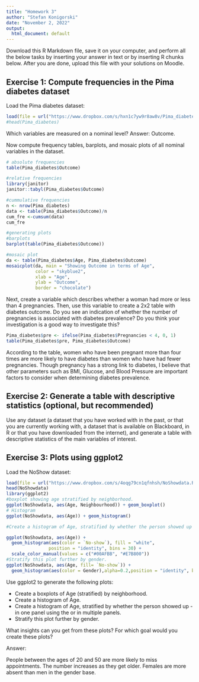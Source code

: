 ---
title: "Homework 3"
author: "Stefan Konigorski"
date: "November 2, 2022"
output:
  html_document: default
---

Download this R Markdown file, save it on your computer, and perform all the below tasks by inserting your answer in text or by inserting R chunks below. After you are done, upload this file with your solutions on Moodle.

## Exercise 1: Compute frequencies in the Pima diabetes dataset

Load the Pima diabetes dataset:

```{r}
load(file = url("https://www.dropbox.com/s/hxn1c7yw9r8aw8v/Pima_diabetes.RData?dl=1"))
#head(Pima_diabetes)

```

Which variables are measured on a nominal level?
Answer: Outcome.

Now compute frequency tables, barplots, and mosaic plots of all nominal variables in the dataset.
```{r}
# absolute frequencies
table(Pima_diabetes$Outcome)

#relative frequencies
library(janitor)
janitor::tabyl(Pima_diabetes$Outcome)

#cummulative frequencies
n <- nrow(Pima_diabetes)
data <- table(Pima_diabetes$Outcome)/n
cum_fre <-cumsum(data)
cum_fre

#generating plots
#barplots
barplot(table(Pima_diabetes$Outcome))

#mosaic plot
da <- table(Pima_diabetes$Age, Pima_diabetes$Outcome)
mosaicplot(da, main = "Showing Outcome in terms of Age",
           color = "skyblue2",
           xlab = "Age",
           ylab = "Outcome",
           border = "chocolate")
```

Next, create a variable which describes whether a woman had more or less than 4 pregnancies. Then, use this variable to create a 2x2 table with diabetes outcome. Do you see an indication of whether the number of pregnancies is associated with diabetes prevalence? Do you think your investigation is a good way to investigate this?

```{r}
Pima_diabetes$pre <- ifelse(Pima_diabetes$Pregnancies < 4, 0, 1)
table(Pima_diabetes$pre, Pima_diabetes$Outcome)
```
According to the table, women who have been pregnant more than four times are more likely to have diabetes than women who have had fewer pregnancies. Though pregnancy has a strong link to diabetes, I believe that other parameters such as BMI, Glucose, and Blood Pressure are important factors to consider when determining diabetes prevalence.


## Exercise 2: Generate a table with descriptive statistics (optional, but recommended)

Use any dataset (a dataset that you have worked with in the past, or that you are currently working with, a dataset that is available on Blackboard, in R or that you have downloaded from the internet), and generate a table with descriptive statistics of the main variables of interest.

## Exercise 3: Plots using ggplot2

Load the NoShow dataset:

```{r}
load(file = url("https://www.dropbox.com/s/4oqg79cn1qfnhsh/NoShowdata.RData?dl=1"))
head(NoShowdata)
library(ggplot2)
#boxplot showing age stratified by neighborhood.
ggplot(NoShowdata, aes(Age, Neighbourhood)) + geom_boxplot()
# Histogram
ggplot(NoShowdata, aes(Age)) + geom_histogram()

#Create a histogram of Age, stratified by whether the person showed up - in one panel using the or in multiple panels.

ggplot(NoShowdata, aes(Age)) +
  geom_histogram(aes(color = `No-show`), fill = "white",
                position = "identity", bins = 30) +
  scale_color_manual(values = c("#00AFBB", "#E7B800"))
#Stratify this plot further by gender.
ggplot(NoShowdata, aes(Age, fill= `No-show`)) +
  geom_histogram(aes(color = Gender),alpha=0.2,position = "identity", bins = 50)
```

Use ggplot2 to generate the following plots:

- Create a boxplots of Age (stratified) by neighborhood.
- Create a histogram of Age.
- Create a histogram of Age, stratified by whether the person showed up - in one panel using the or in multiple panels.
- Stratify this plot further by gender.

What insights can you get from these plots? For which goal would you create these plots?

Answer:

People between the ages of 20 and 50 are more likely to miss appointments. The number increases as they get older. Females are more absent than men in the gender base.
